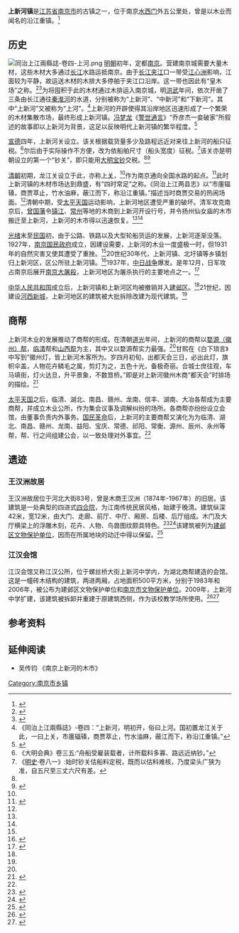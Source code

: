 {{Location map
 |China Jiangsu
 |label=上新河
 | lat_deg= 32.0250
 | lon_deg=118.7214
 |position=left
 |width=250
 |float=right
 |caption=上新河在江苏的位置
}}
'''上新河镇'''是[[江苏省|江苏省]][[南京市|南京市]]的古镇之一，位于南京[[水西门|水西门]]外五公里处，曾是以木业而闻名的沿江重镇。<ref>{{cite book |title=《江苏省南京市地名录》 |publisher=:南京市 (江苏省) 地名委员会  |year=1984 |pages=227 }}</ref>

== 历史 ==
[[File:同治上江兩縣誌-卷四-上河.png|thumb]]
[[明朝|明朝]]初年，定都[[南京|南京]]。营建南京城需要大量木材，这些木材大多通过[[长江|长江]]水路运抵南京。由于[[长江|长江]][[夹江|夹江]]口一带受[[江心洲|江心洲]]影响，江面较为平静，故运送木材的木排大多停舶于夹江口沿岸。这一带也因此有“皇木场”之称。<ref name=js>{{citeweb|url= http://xhrb.jschina.com.cn/mp2/html/2013-01/17/content_705546.htm|title= “消失”的上新河|publisher= [[新华日报|新华日报]]|accessdate= 2014-07-07|archive-url= https://web.archive.org/web/20140714162600/http://xhrb.jschina.com.cn/mp2/html/2013-01/17/content_705546.htm|archive-date= 2014-07-14|dead-url= yes}}</ref><ref name=c>{{citeweb|url=http://dfz.nanjing.gov.cn/17557/17565/200907/t20090716_984415.html|title=清末三大行业之一的上新河木市|publisher=南京市地方志|accessdate=2014-07-07|deadurl=yes|archiveurl=https://web.archive.org/web/20140714191127/http://dfz.nanjing.gov.cn/17557/17565/200907/t20090716_984415.html|archivedate=2014-07-14}}</ref>为将囤积于此的木材通过木排运入南京城，明[[洪武|洪武]]年间，依次开凿了三条由长江通往[[秦淮河|秦淮河]]的水道，分别被称为“上新河”、“中新河”和“下新河”。其中“上新河”又被称为“上河”。<ref name=a>《同治上江兩縣誌》-卷四：“上新河，明初开，俗曰上河。国初置龙江关于此，一曰上关，市廛辐辏，商贾萃止，竹水油麻，蔽江而下，称沿江重镇。”</ref>上新河的开辟使得其沿岸地区迅速形成了一个繁荣的木材集散市场，最终形成上新河镇。[[冯梦龙|冯梦龙]]《[[警世通言|警世通言]]》“乔彦杰一妾破家”所叙述的故事即以上新河为背景，这足以反映明代上新河镇的繁华程度。<ref>{{cite book |title=《南京地名源》 |author=吕武进, 李绍成, 徐柏春 |publisher=:江苏科学技术出版社  |year=1991 |isbn=9787534512162 |pages=203 }}</ref>

[[宣德|宣德]]四年，上新河关设立。该关根据载货量多少及路程远近对来往上新河的船只征税。<ref>《大明会典》卷三五:“舟船受雇装载者，计所载料多寡、路远近纳钞。”</ref>尔后由于实际操作不方便，改为依船舶尺寸（船头宽度）征税。<ref>《[[明史|明史]]·卷八一》:始时钞关估船料定税，既而以估料难核，乃度梁头广狭为准，自五尺至三丈六尺有差。</ref>该关亦是明朝设立的第一个“钞关”，即只能用[[大明宝钞|大明宝钞]]交税。<ref name=js></ref><ref name=b>{{citeweb |url=http://www.cqvip.com/qk/83408x/200803/28447367.html |title=南京龙江关的来龙去脉 |accessdate=2014-07-07 |archive-date=2020-11-04 |archive-url=https://web.archive.org/web/20201104003147/http://www.cqvip.com/qk/83408x/200803/28447367.html }}</ref>

[[清朝|清朝]]初期，龙江关设立于此，亦称[[下关区#历史|上关]]，<ref name=b></ref>作为南京通向全国水路的起点。<ref>{{cite web|title =探寻河西历史文化珍贵遗存|url =http://news.jschina.com.cn/gb/jschina/news/jiangsu/zhuanti/cj/node2013/userobject1ai25796.html|publisher =中国网|access-date =2014-08-16|archive-date =2004-09-05|archive-url =https://web.archive.org/web/20040905180919/http://news.jschina.com.cn/gb/jschina/news/jiangsu/zhuanti/cj/node2013/userobject1ai25796.html}}</ref>此时上新河镇的木材市场达到鼎盛，有“四时常足”之称。《同治上江两县志》以“市廛辐辏，商贾萃止，竹水油麻，蔽江而下，称沿江重镇。”描述当时商贾交易的热闹场面。<ref name=a></ref>清朝中期，受[[太平天国|太平天国]]运动影响，上新河地区遭受严重的破坏。清军攻克南京后，[[曾国藩|曾国藩]]令[[镇江|镇江]]、[[常州|常州]]等地的木商到上新河开设行号，并令扬州仙女庙的木市搬迁至上新河，上新河的木市得以迅速恢复。<ref name=js></ref><ref name=c></ref>

[[光绪|光绪]]末至[[中華民國|民国]]初，由于公路、铁路以及大型轮船货运的发展，上新河逐渐没落。1927年，[[南京国民政府|南京国民政府]]成立，因建设需要，上新河的木业一度盛极一时，但1931年的自然灾害又使其遭受了重挫。<ref name=c></ref>20世纪30年代，上新河镇、北圩镇等乡镇划归上新河区，区公所驻上新河镇。<ref name=fz>{{cite book |title=《建邺区志》 |publisher=:方志出版社  |page = 67-71|year=2003 }}</ref>1937年，[[中国抗日战争|中日战争]]爆发。是年12月，日军攻占南京后展开[[南京大屠殺|南京大屠殺]]，上新河地区为屠杀执行的主要地点之一。<ref>{{citeweb |url=http://jiangsu.china.com.cn/index.php?m=special&c=index&a=show&id=50 |title=上新河遇难同胞纪念碑 |accessdate=2014-07-07 |deadurl=yes |archiveurl=https://web.archive.org/web/20140714220141/http://jiangsu.china.com.cn/index.php?m=special&c=index&a=show&id=50 |archivedate=2014-07-14 }}</ref>

[[中华人民共和国|中华人民共和国]]成立后，上新河镇和上新河区均被撤销并入[[建邺区|建邺区]]。<ref name=fz></ref>21世纪，因建设[[河西新城|河西新城]]，上新河地区的建筑被大批拆除改建为现代建筑。<ref name=js></ref>
== 商帮 ==
上新河木业的发展推动了商帮的形成。在清朝[[道光|道光]]年间，上新河的商帮以[[徽商|婺源（徽州）帮]]，[[临清|临清]]帮和[[晋商|山西帮]]为主，其中又以婺源帮实力最强。<ref name=c></ref>甘熙在《白下琐言》中写到“徽州灯，皆上新河木客所为。岁四月初旬，出都天会三日，必出此灯，旗帜伞盖，人物花卉鳞毛之属，剪灯为之，五色十光，备极奇丽。合城士庶往观，车马填街，灯火达旦，升平景象，不数笪桥。”即是对上新河徽州木商“都天会”时排场的描绘。<ref>{{citeweb |url= http://finance.ifeng.com/topic/zgsd/200809/0923_4704_800040.shtml |publisher= 凤凰网 |title= 徽商之四《无徽不成镇》 |accessdate= 2014-07-07 |archive-date= 2020-11-04 |archive-url= https://web.archive.org/web/20201104020743/http://finance.ifeng.com/topic/zgsd/200809/0923_4704_800040.shtml }}</ref>

[[太平天国|太平天国]]之后，临清、湖北、南昌、赣州、龙南、信丰、湖南、大冶各帮成为主要商帮，并成立木业公所，作为集会议事及调解纠纷的场所。各商帮亦纷纷设立会馆，由董事负责内外事务。[[国民革命|国民革命]]后，上新河的主要商帮又演化为为临清、湖北、南昌、赣州、龙南、益阳、宝庆、常德、祁阳、常衡、源州、辰州、永州等帮，帮、行之间组建公会，以一致处理对外事宜。<ref name=c></ref>

== 遗迹 ==
=== 王汉洲故居 ===
{{主条目|王汉洲故居}}
王汉洲故居位于河北大街83号，曾是木商王汉洲（1874年-1967年）的旧居。该建筑是一处典型的四进式[[四合院|四合院]]，为江南传统民居风格，始建于晚清。建筑纵深42米，宽12米，由大门、走廊、前厅、中厅、厢房、后楼、后厅组成。木门及大厅横梁上的浮雕木刻，花卉、人物、鸟兽图纹颇具特色。<ref>{{citeweb|url=http://www.njyl.com/article/s/581094-317873-10.htm|publisher=南京园林|title=王汉洲旧居|accessdate=2014-07-08|deadurl=yes|archiveurl=https://archive.is/20140514063952/http://www.njyl.com/article/s/581094-317873-10.htm|archivedate=2014-05-14}}</ref><ref>{{citeweb|url=http://news.jschina.com.cn/gb/jschina/news/jiangsu/zhuanti/nj/node2028/userobject1ai115646.html|publisher=中国网|title=王汉洲旧居现状目睹|accessdate=2014-07-08|deadurl=yes|archiveurl=https://web.archive.org/web/20140714112912/http://news.jschina.com.cn/gb/jschina/news/jiangsu/zhuanti/nj/node2028/userobject1ai115646.html|archivedate=2014-07-14}}</ref>该建筑被列为[[建邺区文物保护单位|建邺区文物保护单位]]，因而在所属地块的动迁中得以保留。<ref>{{citeweb|url=http://www.yangtse.com/minsheng/2014-05-18/111881_3.html|publisher=[[扬子晚报|扬子晚报]]|title=南京建邺区最后一个城中村即将消失|accessdate=2014-07-08|deadurl=yes|archiveurl=https://web.archive.org/web/20140714231928/http://www.yangtse.com/minsheng/2014-05-18/111881_3.html|archivedate=2014-07-14}}</ref>

=== 江汉会馆 ===
{{主条目|江汉会馆}}
江汉会馆又称江汉公所，位于螺丝桥大街上新河中学内，为湖北商帮建造的会馆。这是一幢砖木结构的建筑，两进两厢，占地面积500平方米，分别于1983年和2006年，被公布为建邺区文物保护单位和[[南京市文物保护单位|南京市文物保护单位]]。2009年，上新河中学扩建，该建筑被拆卸并重建于原建筑西侧，作为该校教学场所使用。<ref>{{citeweb |url=http://www.ce.cn/culture/old/200910/23/t20091023_20258115.shtml |publisher=[[扬子晚报|扬子晚报]] |title=南京"江汉会馆"将平移 |accessdate=2014-07-08 |archive-url=https://web.archive.org/web/20140714145950/http://www.ce.cn/culture/old/200910/23/t20091023_20258115.shtml |archive-date=2014-07-14 |dead-url=yes }}</ref><ref>{{citeweb|url=http://njcb.jschina.com.cn/mp3/html/2012-10/28/content_656314.htm|publisher=南京晨报|title=上新河中学藏着座晚清公所|accessdate=2014-07-08|deadurl=yes|archiveurl=https://web.archive.org/web/20140714190903/http://njcb.jschina.com.cn/mp3/html/2012-10/28/content_656314.htm|archivedate=2014-07-14}}</ref>

==参考资料==
{{reflist|2}}

==延伸阅读==
*吴传钧 《南京上新河的木市》

[[Category:南京市乡镇|Category:南京市乡镇]]